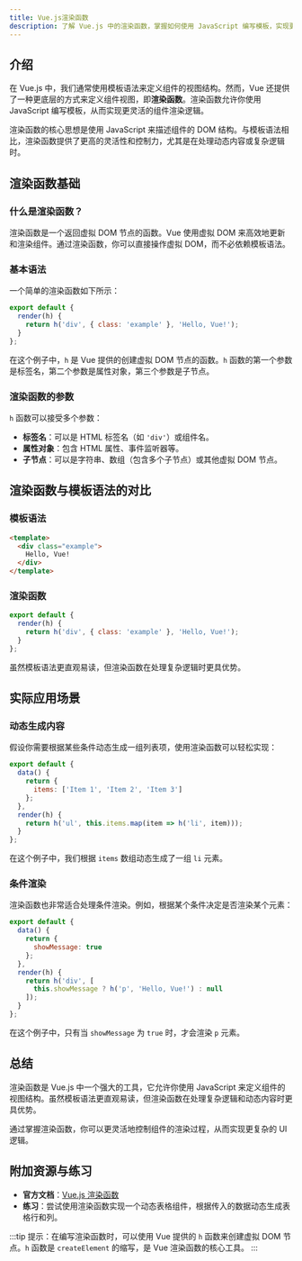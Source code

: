 ```yaml
---
title: Vue.js渲染函数
description: 了解 Vue.js 中的渲染函数，掌握如何使用 JavaScript 编写模板，实现更灵活的组件渲染。
---
```


## 介绍

在 Vue.js 中，我们通常使用模板语法来定义组件的视图结构。然而，Vue 还提供了一种更底层的方式来定义组件视图，即**渲染函数**。渲染函数允许你使用 JavaScript 编写模板，从而实现更灵活的组件渲染逻辑。

渲染函数的核心思想是使用 JavaScript 来描述组件的 DOM 结构。与模板语法相比，渲染函数提供了更高的灵活性和控制力，尤其是在处理动态内容或复杂逻辑时。

## 渲染函数基础

### 什么是渲染函数？

渲染函数是一个返回虚拟 DOM 节点的函数。Vue 使用虚拟 DOM 来高效地更新和渲染组件。通过渲染函数，你可以直接操作虚拟 DOM，而不必依赖模板语法。

### 基本语法

一个简单的渲染函数如下所示：

```javascript
export default {
  render(h) {
    return h('div', { class: 'example' }, 'Hello, Vue!');
  }
};
```

在这个例子中，`h` 是 Vue 提供的创建虚拟 DOM 节点的函数。`h` 函数的第一个参数是标签名，第二个参数是属性对象，第三个参数是子节点。

### 渲染函数的参数

`h` 函数可以接受多个参数：

- **标签名**：可以是 HTML 标签名（如 `'div'`）或组件名。
- **属性对象**：包含 HTML 属性、事件监听器等。
- **子节点**：可以是字符串、数组（包含多个子节点）或其他虚拟 DOM 节点。

## 渲染函数与模板语法的对比

### 模板语法

```html
<template>
  <div class="example">
    Hello, Vue!
  </div>
</template>
```

### 渲染函数

```javascript
export default {
  render(h) {
    return h('div', { class: 'example' }, 'Hello, Vue!');
  }
};
```

虽然模板语法更直观易读，但渲染函数在处理复杂逻辑时更具优势。

## 实际应用场景

### 动态生成内容

假设你需要根据某些条件动态生成一组列表项，使用渲染函数可以轻松实现：

```javascript
export default {
  data() {
    return {
      items: ['Item 1', 'Item 2', 'Item 3']
    };
  },
  render(h) {
    return h('ul', this.items.map(item => h('li', item)));
  }
};
```

在这个例子中，我们根据 `items` 数组动态生成了一组 `li` 元素。

### 条件渲染

渲染函数也非常适合处理条件渲染。例如，根据某个条件决定是否渲染某个元素：

```javascript
export default {
  data() {
    return {
      showMessage: true
    };
  },
  render(h) {
    return h('div', [
      this.showMessage ? h('p', 'Hello, Vue!') : null
    ]);
  }
};
```

在这个例子中，只有当 `showMessage` 为 `true` 时，才会渲染 `p` 元素。

## 总结

渲染函数是 Vue.js 中一个强大的工具，它允许你使用 JavaScript 来定义组件的视图结构。虽然模板语法更直观易读，但渲染函数在处理复杂逻辑和动态内容时更具优势。

通过掌握渲染函数，你可以更灵活地控制组件的渲染过程，从而实现更复杂的 UI 逻辑。

## 附加资源与练习

- **官方文档**：[Vue.js 渲染函数](https://v3.vuejs.org/guide/render-function.html)
- **练习**：尝试使用渲染函数实现一个动态表格组件，根据传入的数据动态生成表格行和列。

:::tip
提示：在编写渲染函数时，可以使用 Vue 提供的 `h` 函数来创建虚拟 DOM 节点。`h` 函数是 `createElement` 的缩写，是 Vue 渲染函数的核心工具。
:::